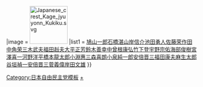 {{Navbox
|name = 自由民主黨總裁
|title = [[自由民主黨 (日本)|自由民主黨]][[自由民主黨總裁|總裁]]{{#if:{{{1|}}}|（{{{1|}}}）|}}
|image = [[File:Japanese crest Kage jyuyonn Kukiku.svg|100px]]
|list1 = <span class="nowrap">[[鳩山一郎]]{{to}}[[石橋湛山]]{{to}}[[岸信介]]{{to}}[[池田勇人]]{{to}}[[佐藤荣作]]{{to}}[[田中角荣]]{{to}}[[三木武夫]]{{to}}[[福田赳夫]]{{to}}[[大平正芳]]{{to}}[[鈴木善幸]]{{to}}[[中曾根康弘]]{{to}}[[竹下登]]{{to}}[[宇野宗佑]]{{to}}[[海部俊樹]]{{to}}[[宮澤喜一]]{{to}}[[河野洋平]]{{to}}[[橋本龍太郎]]{{to}}[[小淵惠三]]{{to}}[[森喜朗]]{{to}}[[小泉純一郎]]{{to}}[[安倍晋三]]{{to}}[[福田康夫]]{{to}}[[麻生太郎]]{{to}}[[谷垣禎一]]{{to}}[[安倍晋三]]{{to}}[[菅義偉]]{{to}}[[岸田文雄]]</span>
}}
<noinclude>
[[Category:日本自由民主党模板]]
[[Category:日本自由民主黨總裁|+]]
</noinclude>